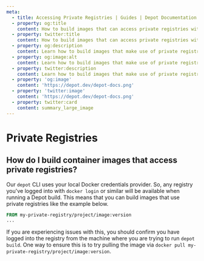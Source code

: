 ```yaml
---
meta:
  - title: Accessing Private Registries | Guides | Depot Documentation
  - property: og:title
    content: How to build images that can access private registries with Depot
  - property: twitter:title
    content: How to build images that can access private registries with Depot
  - property: og:description
    content: Learn how to build images that make use of private registry images within them.
  - property: og:image:alt
    content: Learn how to build images that make use of private registry images within them.
  - property: twitter:description
    content: Learn how to build images that make use of private registry images within them.
  - property: 'og:image'
    content: 'https://depot.dev/depot-docs.png'
  - property: 'twitter:image'
    content: 'https://depot.dev/depot-docs.png'
  - property: twitter:card
    content: summary_large_image
---
```


# Private Registries

## How do I build container images that access private registries?

Our `depot` CLI uses your local Docker credentials provider. So, any registry you've logged into with `docker login` or similar will be available when running a Depot build. This means that you can build images that use private registries like the example below.

```Dockerfile
FROM my-private-registry/project/image:version
...
```

If you are experiencing issues with this, you should confirm you have logged into the registry from the machine where you are trying to run `depot build`. One way to ensure this is to try pulling the image via `docker pull my-private-registry/project/image:version`.
